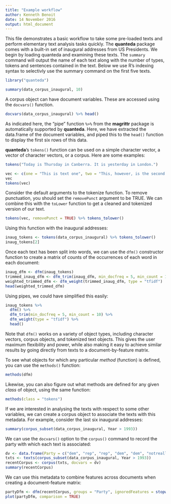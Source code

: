 ```yaml
---
title: "Example workflow"
author: Kenneth Benoit
date: 14 November 2016
output: html_document
---
```


This file demonstrates a basic workflow to take some pre-loaded texts and perform elementary text analysis tasks quickly. The **quanteda** package comes with a built-in set of inaugural addresses from US Presidents. We begin by loading quanteda and examining these texts. The `summary` command will output the name of each text along with the number of types, tokens and sentences contained in the text. Below we use R's indexing syntax to selectivly use the summary command on the first five texts.

```r
library("quanteda")

summary(data_corpus_inaugural, 10)
```


A corpus object can have document variables.  These are accessed using the `docvars()` function.

```r
docvars(data_corpus_inaugural) %>% head()
```

As indicated here, the "pipe" function `%>%` from the **magrittr** package is automatically supported by **quanteda**.  Here, we have extracted the data.frame of the document variables, and piped this to the `head()` function to display the first six rows of this data.


**quanteda**'s `tokens()` function can be used on a simple character vector, a vector of character vectors, or a corpus. Here are some examples:

```r
tokens("Today is Thursday in Canberra. It is yesterday in London.")

vec <- c(one = "This is text one", two = "This, however, is the second text")
vec
tokens(vec)
```

Consider the default arguments to the tokenize function. To remove punctuation, you should set the `removePunct` argument to be TRUE. We can combine this with the `toLower` function to get a cleaned and tokenized version of our text.

```r
tokens(vec, removePunct = TRUE) %>% tokens_tolower()
```

Using this function with the inaugural addresses:

```r
inaug_tokens <- tokens(data_corpus_inaugural) %>% tokens_tolower()
inaug_tokens[2]
```

Once each text has been split into words, we can use the `dfm()` constructor function to create a matrix of counts of the occurrences of each word in each document:

```r
inaug_dfm <- dfm(inaug_tokens)
trimmed_inaug_dfm <- dfm_trim(inaug_dfm, min_docfreq = 5, min_count = 10)
weighted_trimmed_dfm <- dfm_weight(trimmed_inaug_dfm, type = "tfidf")
head(weighted_trimmed_dfm)
```

Using pipes, we could have simplified this easily:
```r
inaug_tokens %>% 
  dfm() %>%
  dfm_trim(min_docfreq = 5, min_count = 10) %>%
  dfm_weight(type = "tfidf") %>%
  head()
```


Note that `dfm()` works on a variety of object types, including character vectors, corpus objects, and tokenized text objects.  This gives the user maximum flexibility and power, while also making it easy to achieve similar results by going directly from texts to a document-by-feature matrix.

To see what objects for which any particular *method* (function) is defined, you can use the `methods()` function:
```r
methods(dfm)
```

Likewise, you can also figure out what methods are defined for any given *class* of object, using the same function:
```r
methods(class = "tokens")
```

If we are interested in analysing the texts with respect to some other variables, we can create a corpus object to associate the texts with this metadata. For example, consider the last six inaugural addresses:

```r
summary(corpus_subset(data_corpus_inaugural, Year > 1993))
```

We can use the `docvars()` option to the `corpus()` command to record the party with which each text is associated:

```r
dv <- data.frame(Party = c("dem", "rep", "rep", "dem", "dem", "notreallyrep"))
txts <- texts(corpus_subset(data_corpus_inaugural, Year > 1993))
recentCorpus <- corpus(txts, docvars = dv)
summary(recentCorpus)
```

We can use this metadata to combine features across documents when creating a document-feature matrix:
```r
partyDfm <- dfm(recentCorpus, groups = "Party", ignoredFeatures = stopwords("english"),                  verbose = FALSE)
plot(partyDfm, comparison = TRUE)
```
